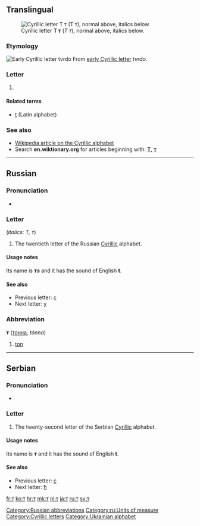 {{also|Appendix:Variations of "t"}}
==Translingual==
[[Image:Cyrillic T.png|thumb|right|Cyrillic letter '''Т т''' (''Т т''), normal above, italics below.]]

===Etymology===
[[Image:Early Cyrillic letter Tvrido.png|Early Cyrillic letter ''tvrdo'']]
From [[w:Early Cyrillic alphabet|early Cyrillic letter]] ''tvrdo''.

===Letter===
{{infl|mul|letter|lower case||upper case|Т}}

# {{defn|Translingual}}

====Related terms====
* [[t]] (Latin alphabet)

===See also===
* [[w:Cyrillic alphabet|Wikipedia article on the Cyrillic alphabet]]
* Search '''en.wiktionary.org''' for articles beginning with: '''[http://en.wiktionary.org/w/index.php?title=Special%3AAllpages&from=%D0%A2&namespace=0 Т]''', '''[http://en.wiktionary.org/w/index.php?title=Special%3AAllpages&from=%D1%82&namespace=0 т]'''

----

==Russian==

===Pronunciation===
* {{qualifier|phoneme}} {{IPA|/t/|lang=ru}}

===Letter===
{{infl|ru|letter|lower case||upper case|Т}} (''italics: Т, т'')

# The twentieth letter of the Russian [[Cyrillic]] alphabet.

====Usage notes====
Its name is '''тэ''' {{IPAchar|(tɛ)}} and it has the sound of English '''t'''.

====See also====
* Previous letter: [[с#Russian|с]]
* Next letter: [[у#Russian|у]]

===Abbreviation===
'''т''' ([[тонна]], ''tónna'')

# [[ton]]

[[Category:Russian abbreviations]]
[[Category:ru:Units of measure]]

----

==Serbian==

===Pronunciation===
* {{qualifier|phoneme}} {{IPA|/t/|lang=sr}}

===Letter===
{{infl|sr|letter|lower case||upper case|Т}}

# The twenty-second letter of the Serbian [[Cyrillic]] alphabet.

====Usage notes====
Its name is '''т''' and it has the sound of English '''t'''.

====See also====
* Previous letter: [[с#Serbian|с]]
* Next letter: [[ћ#Serbian|ћ]]

[[Category:Cyrillic letters]]
[[Category:Ukrainian alphabet]]

[[fr:т]]
[[ko:т]]
[[hr:т]]
[[mk:т]]
[[nl:т]]
[[ja:т]]
[[ru:т]]
[[sv:т]]
